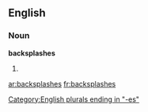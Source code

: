 ==English==

===Noun===
'''backsplashes'''

# {{plural of|[[backsplash]]}}

[[Category:English plurals ending in "-es"]]

[[ar:backsplashes]]
[[fr:backsplashes]]